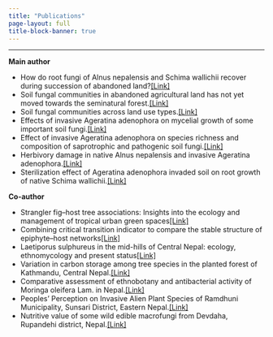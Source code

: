 ```yaml
---
title: "Publications"
page-layout: full
title-block-banner: true
---
```


------------------------------------------------------------------------

**Main author**

-   How do root fungi of Alnus nepalensis and Schima wallichii recover during succession of abandoned land?[\[Link\]](https://link.springer.com/article/10.1007/s00572-023-01124-6)
-   Soil fungal communities in abandoned agricultural land has not yet moved towards the seminatural forest.[\[Link\]](https://www.sciencedirect.com/science/article/pii/S0378112721002693)
-   Soil fungal communities across land use types.[\[Link\]](https://iforest.sisef.org/abstract/?id=ifor3231-013)
-   Effects of invasive Ageratina adenophora on mycelial growth of some important soil fungi.[\[Link\]](https://www.thaiscience.info/Journals/Article/SONG/10993263.pdf)
-   Effect of invasive Ageratina adenophora on species richness and composition of saprotrophic and pathogenic soil fungi.[\[Link\]](https://journal.biotrop.org/index.php/biotropia/article/view/702)
-   Herbivory damage in native Alnus nepalensis and invasive Ageratina adenophora.[\[Link\]](https://www.nepjol.info/index.php/BOTOR/article/view/21026)
-   Sterilization effect of Ageratina adenophora invaded soil on root growth of native Schima wallichii.[\[Link\]](https://scholar.google.com/scholar?oi=bibs&cluster=8416116845825312059&btnI=1&hl=en)

**Co-author**

-   Strangler fig–host tree associations: Insights into the ecology and management of tropical urban green spaces[\[Link\]](https://nph.onlinelibrary.wiley.com/doi/full/10.1002/ppp3.10572)
-   Combining critical transition indicator to compare the stable structure of epiphyte–host networks[\[Link\]](https://www.sciencedirect.com/science/article/pii/S1470160X24009270)
-   Laetiporus sulphureus in the mid-hills of Central Nepal: ecology, ethnomycology and present status[\[Link\]](https://www.nepjol.info/index.php/ON/article/view/67347)
-   Variation in carbon storage among tree species in the planted forest of Kathmandu, Central Nepal.[\[Link\]](https://www.jstor.org/stable/26978192)
-   Comparative assessment of ethnobotany and antibacterial activity of Moringa oleifera Lam. in Nepal.[\[Link\]](https://ethnobotanyjournal.org/era/index.php/era/article/view/4395)
-   Peoples' Perception on Invasive Alien Plant Species of Ramdhuni Municipality, Sunsari District, Eastern Nepal.[\[Link\]](https://www.nepjol.info/index.php/arj/article/view/50481)
-   Nutritive value of some wild edible macrofungi from Devdaha, Rupandehi district, Nepal.[\[Link\]](https://www.researchgate.net/publication/367331807_Nutritive_value_of_some_wild_edible_macrofungi_from_Devdaha_Rupandhei_district_Nepal)
